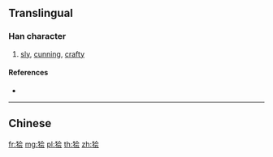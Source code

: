 {{character info/new}}
{{also|獪}}
==Translingual==

===Han character===
{{Han char|rn=94|rad=犬|as=06|sn=9|four=|canj=KHOMI}}

# [[sly]], [[cunning]], [[crafty]]

====References====
* {{Han ref|kx=0711.101|hdz=21345.010|uh=72EF|ud=29423}}

----

==Chinese==
{{zh-see|獪}}

[[fr:狯]]
[[mg:狯]]
[[pl:狯]]
[[th:狯]]
[[zh:狯]]